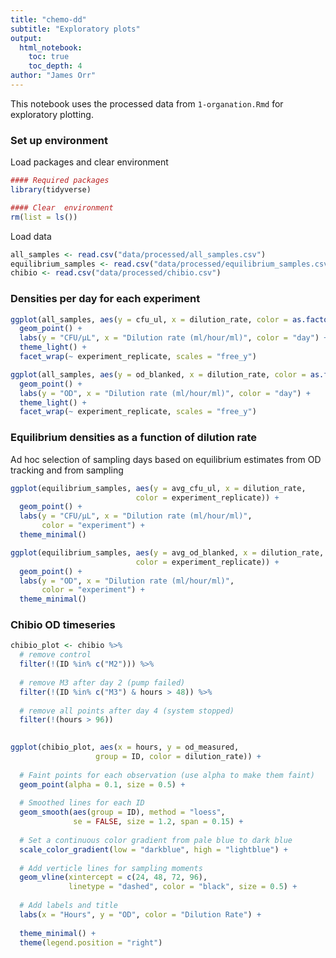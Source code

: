 ```yaml
---
title: "chemo-dd"
subtitle: "Exploratory plots"
output: 
  html_notebook:
    toc: true
    toc_depth: 4
author: "James Orr"
---
```


This notebook uses the processed data from `1-organation.Rmd` for exploratory plotting.


### Set up environment 

Load packages and clear environment 

```r
#### Required packages
library(tidyverse)  

#### Clear  environment 
rm(list = ls())   
```

Load data

```r
all_samples <- read.csv("data/processed/all_samples.csv")
equilibrium_samples <- read.csv("data/processed/equilibrium_samples.csv")
chibio <- read.csv("data/processed/chibio.csv")
```

### Densities per day for each experiment

```r
ggplot(all_samples, aes(y = cfu_ul, x = dilution_rate, color = as.factor(day))) +
  geom_point() + 
  labs(y = "CFU/μL", x = "Dilution rate (ml/hour/ml)", color = "day") +
  theme_light() +
  facet_wrap(~ experiment_replicate, scales = "free_y")
```

```r
ggplot(all_samples, aes(y = od_blanked, x = dilution_rate, color = as.factor(day))) +
  geom_point() + 
  labs(y = "OD", x = "Dilution rate (ml/hour/ml)", color = "day") +
  theme_light() +
  facet_wrap(~ experiment_replicate, scales = "free_y")
```

### Equilibrium densities as a function of dilution rate

Ad hoc selection of sampling days based on equilibrium estimates from OD tracking and from sampling 

```r
ggplot(equilibrium_samples, aes(y = avg_cfu_ul, x = dilution_rate, 
                            color = experiment_replicate)) +
  geom_point() + 
  labs(y = "CFU/μL", x = "Dilution rate (ml/hour/ml)", 
       color = "experiment") +
  theme_minimal()
```

```r
ggplot(equilibrium_samples, aes(y = avg_od_blanked, x = dilution_rate, 
                            color = experiment_replicate)) +
  geom_point() + 
  labs(y = "OD", x = "Dilution rate (ml/hour/ml)", 
       color = "experiment") +
  theme_minimal()
```

### Chibio OD timeseries


```r
  
chibio_plot <- chibio %>%
  # remove control
  filter(!(ID %in% c("M2"))) %>%
  
  # remove M3 after day 2 (pump failed)
  filter(!(ID %in% c("M3") & hours > 48)) %>%
  
  # remove all points after day 4 (system stopped) 
  filter(!(hours > 96))
  

ggplot(chibio_plot, aes(x = hours, y = od_measured, 
                   group = ID, color = dilution_rate)) +
  
  # Faint points for each observation (use alpha to make them faint)
  geom_point(alpha = 0.1, size = 0.5) +
  
  # Smoothed lines for each ID
  geom_smooth(aes(group = ID), method = "loess", 
              se = FALSE, size = 1.2, span = 0.15) +
  
  # Set a continuous color gradient from pale blue to dark blue
  scale_color_gradient(low = "darkblue", high = "lightblue") +
  
  # Add verticle lines for sampling moments
  geom_vline(xintercept = c(24, 48, 72, 96),
             linetype = "dashed", color = "black", size = 0.5) +
  
  # Add labels and title
  labs(x = "Hours", y = "OD", color = "Dilution Rate") +
  
  theme_minimal() +
  theme(legend.position = "right")
```


